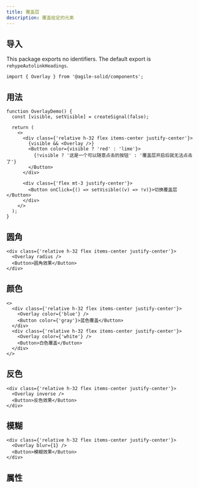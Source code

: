 ```yaml
---
title: 覆盖层
description: 覆盖给定的元素
---
```


## 导入

This package exports no identifiers. The default export is `rehypeAutolinkHeadings`.

```tsx
import { Overlay } from '@agile-solid/components';
```

## 用法

```tsx preview editable
function OverlayDemo() {
  const [visible, setVisible] = createSignal(false);

  return (
    <>
      <div class={'relative h-32 flex items-center justify-center'}>
        {visible && <Overlay />}
        <Button color={visible ? 'red' : 'lime'}>
          {!visible ? '这是一个可以随意点击的按钮' : '覆盖层开启后就无法点击了'}
        </Button>
      </div>

      <div class={'flex mt-3 justify-center'}>
        <Button onClick={() => setVisible((v) => !v)}>切换覆盖层</Button>
      </div>
    </>
  );
}
```

## 圆角

```tsx preview editable
<div class={'relative h-32 flex items-center justify-center'}>
  <Overlay radius />
  <Button>圆角效果</Button>
</div>
```

## 颜色

```tsx preview editable
<>
  <div class={'relative h-32 flex items-center justify-center'}>
    <Overlay color={'blue'} />
    <Button color={'gray'}>蓝色覆盖</Button>
  </div>
  <div class={'relative h-32 flex items-center justify-center'}>
    <Overlay color={'white'} />
    <Button>白色覆盖</Button>
  </div>
</>
```

## 反色

```tsx preview editable
<div class={'relative h-32 flex items-center justify-center'}>
  <Overlay inverse />
  <Button>反色效果</Button>
</div>
```

## 模糊

```tsx preview editable
<div class={'relative h-32 flex items-center justify-center'}>
  <Overlay blur={1} />
  <Button>模糊效果</Button>
</div>
```

## 属性
